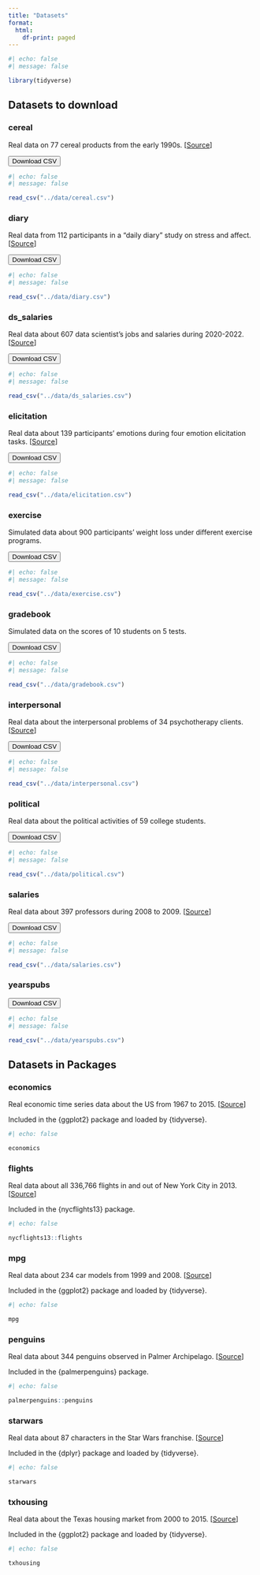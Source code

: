 ```yaml
---
title: "Datasets"
format:
  html:
    df-print: paged
---
```


```r
#| echo: false
#| message: false

library(tidyverse)
```


## Datasets to download

### cereal

Real data on 77 cereal products from the early 1990s. \[[Source](https://www.kaggle.com/datasets/crawford/80-cereals)\]

<a href="https://pittmethods.github.io/r4ss/data/cereal.csv"><button type="button" class="btn btn-primary">Download CSV</button></a>

```r
#| echo: false
#| message: false

read_csv("../data/cereal.csv")
```

### diary

Real data from 112 participants in a "daily diary" study on stress and affect. \[[Source](https://doi.org/10.1521/pedi.2015.29.4.503)\]

<a href="https://pittmethods.github.io/r4ss/data/diary.csv"><button type="button" class="btn btn-primary">Download CSV</button></a>

```r
#| echo: false
#| message: false

read_csv("../data/diary.csv")
```

### ds_salaries

Real data about 607 data scientist's jobs and salaries during 2020-2022. \[[Source](https://www.kaggle.com/datasets/saurabhshahane/data-science-jobs-salaries)\]

<a href="https://pittmethods.github.io/r4ss/data/ds_salaries.csv"><button type="button" class="btn btn-primary">Download CSV</button></a>

```r
#| echo: false
#| message: false

read_csv("../data/ds_salaries.csv")
```

### elicitation

Real data about 139 participants' emotions during four emotion elicitation tasks. \[[Source](https://doi.org/10.1016/j.imavis.2014.06.002)\]

<a href="https://pittmethods.github.io/r4ss/data/elicitation.csv"><button type="button" class="btn btn-primary">Download CSV</button></a>

```r
#| echo: false
#| message: false

read_csv("../data/elicitation.csv")
```

### exercise

Simulated data about 900 participants' weight loss under different exercise programs.

<a href="https://pittmethods.github.io/r4ss/data/exercise.csv"><button type="button" class="btn btn-primary">Download CSV</button></a>

```r
#| echo: false
#| message: false

read_csv("../data/exercise.csv")
```

### gradebook

Simulated data on the scores of 10 students on 5 tests.

<a href="https://pittmethods.github.io/r4ss/data/gradebook.csv"><button type="button" class="btn btn-primary">Download CSV</button></a>

```r
#| echo: false
#| message: false

read_csv("../data/gradebook.csv")
```

### interpersonal

Real data about the interpersonal problems of 34 psychotherapy clients. \[[Source](https://doi.org/10.1109/FG52635.2021.9667021)\]

<a href="https://pittmethods.github.io/r4ss/data/interpersonal.csv"><button type="button" class="btn btn-primary">Download CSV</button></a>

```r
#| echo: false
#| message: false

read_csv("../data/interpersonal.csv")
```

### political

Real data about the political activities of 59 college students.

<a href="https://pittmethods.github.io/r4ss/data/political.csv"><button type="button" class="btn btn-primary">Download CSV</button></a>

```r
#| echo: false
#| message: false

read_csv("../data/political.csv")
```

### salaries

Real data about 397 professors during 2008 to 2009. \[[Source](https://cran.r-project.org/package=carData)\]

<a href="https://pittmethods.github.io/r4ss/data/salaries.csv"><button type="button" class="btn btn-primary">Download CSV</button></a>

```r
#| echo: false
#| message: false

read_csv("../data/salaries.csv")
```

### yearspubs

<a href="https://pittmethods.github.io/r4ss/data/yearspubs.csv"><button type="button" class="btn btn-primary">Download CSV</button></a>

```r
#| echo: false
#| message: false

read_csv("../data/yearspubs.csv")
```

## Datasets in Packages

### economics 

Real economic time series data about the US from 1967 to 2015. \[[Source](https://fred.stlouisfed.org/)\]

Included in the \{ggplot2\} package and loaded by \{tidyverse\}.

```r
#| echo: false

economics
```

### flights

Real data about all 336,766 flights in and out of New York City in 2013. \[[Source](https://www.transtats.bts.gov/DL_SelectFields.asp?Table_ID=236)\]

Included in the \{nycflights13\} package.

```r
#| echo: false

nycflights13::flights
```

### mpg

Real data about 234 car models from 1999 and 2008. \[[Source](https://fueleconomy.gov/)\]

Included in the \{ggplot2\} package and loaded by \{tidyverse\}.

```r
#| echo: false

mpg
```

### penguins

Real data about 344 penguins observed in Palmer Archipelago. \[[Source](https://doi.org/10.1371/journal.pone.0090081)\]

Included in the \{palmerpenguins\} package.

```r
#| echo: false

palmerpenguins::penguins
```

### starwars

Real data about 87 characters in the Star Wars franchise. \[[Source](https://swapi.dev)\]

Included in the \{dplyr\} package and loaded by \{tidyverse\}.

```r
#| echo: false

starwars
```

### txhousing

Real data about the Texas housing market from 2000 to 2015. \[[Source](https://www.recenter.tamu.edu/)\]

Included in the \{ggplot2\} package and loaded by \{tidyverse\}.

```r
#| echo: false

txhousing
```

